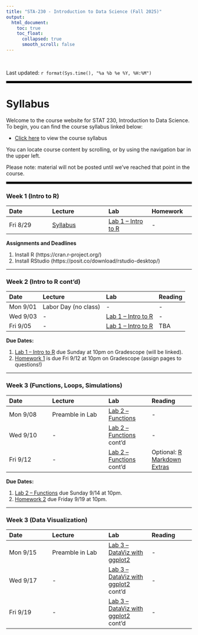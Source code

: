 ---
title: "STA-230 - Introduction to Data Science (Fall 2025)"
output:
  html_document:
    toc: true
    toc_float:
      collapsed: true
      smooth_scroll: false
---

$~$

Last updated: `r format(Sys.time(), "%a %b %e %Y, %H:%M")`

<hr style="border: none; border-top: 5px solid black;">

# Syllabus

Welcome to the course website for STAT 230, Introduction to Data Science. To begin, you can find the course syllabus linked below:

- [Click here](syllabus230f25.html) to view the course syllabus

You can locate course content by scrolling, or by using the navigation bar in the upper left.  

Please note: material will not be posted until we've reached that point in the course.

<hr style="border: none; border-top: 5px solid black;">

### Week 1 (Intro to R)

| Date | Lecture | Lab | Homework |
|:-----|:-------|:-----|:-----|
| Fri 8/29 | [Syllabus](syllabus230f25.html) | [Lab 1 -- Intro to R](Labs/Lab1.html) | - |

**Assignments and Deadlines**

1) Install R (https://cran.r-project.org/)
2) Install RStudio (https://posit.co/download/rstudio-desktop/)

---

### Week 2 (Intro to R cont'd)

| Date | Lecture | Lab | Reading |
|:-----|:-------|:-----|:-----|
| Mon 9/01 | Labor Day (no class) | - | - |
| Wed 9/03 | - | [Lab 1 -- Intro to R](Labs/Lab1.html) | - |
| Fri 9/05 | - | [Lab 1 -- Intro to R](Labs/Lab1.html) | TBA |

**Due Dates:**

1) [Lab 1 -- Intro to R](Labs/Lab1.html) due Sunday at 10pm on Gradescope (will be linked).
2) [Homework 1](Homework/hw1.html) is due Fri 9/12 at 10pm on Gradescope (assign pages to questions!)

---

### Week 3 (Functions, Loops, Simulations)

| Date | Lecture | Lab | Reading |
|:-----|:-------|:-----|:-----|
| Mon 9/08 | Preamble in Lab | [Lab 2 -- Functions](Labs/Lab2_Functions.html) | - |
| Wed 9/10 | - | [Lab 2 -- Functions](Labs/Lab2_Functions.html) cont'd | - |
| Fri 9/12 | - | [Lab 2 -- Functions](Labs/Lab2_Functions.html) cont'd | Optional: [R Markdown Extras](https://r4ds.had.co.nz/r-markdown.html) |

**Due Dates:**

1) [Lab 2 -- Functions](Labs/Lab2_Functions.html) due Sunday 9/14 at 10pm.
2) [Homework 2](Homework/hw2.html) due Friday 9/19 at 10pm.

---

### Week 3 (Data Visualization)

| Date | Lecture | Lab | Reading |
|:-----|:-------|:-----|:-----|
| Mon 9/15 | Preamble in Lab | [Lab 3 -- DataViz with ggplot2](Labs/Lab3_DataViz.html) | - |
| Wed 9/17 | - | [Lab 3 -- DataViz with ggplot2](Labs/Lab3_DataViz.html) cont'd | - |
| Fri 9/19 | - | [Lab 3 -- DataViz with ggplot2](Labs/Lab3_DataViz.html) cont'd | - |

